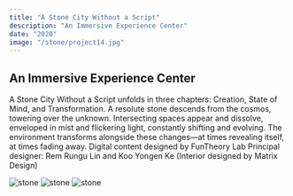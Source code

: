 ```yaml
---
title: "A Stone City Without a Script"
description: "An Immersive Experience Center"
date: "2020"
image: "/stone/project14.jpg"
---
```


## An Immersive Experience Center

A Stone City Without a Script unfolds in three chapters: Creation, State of Mind, and Transformation. A resolute stone descends from the cosmos, towering over the unknown. Intersecting spaces appear and dissolve, enveloped in mist and flickering light, constantly shifting and evolving. The environment transforms alongside these changes—at times revealing itself, at times fading away.
Digital content designed by FunTheory Lab
Principal designer: Rem Rungu Lin and Koo Yongen Ke
(Interior designed by Matrix Design)

![stone](/stone/project14_1.jpg)
![stone](/stone/project14_2.jpg)
![stone](/stone/project14_3.jpg)